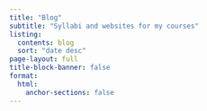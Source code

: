 ```yaml
---
title: "Blog"
subtitle: "Syllabi and websites for my courses"
listing:
  contents: blog
  sort: "date desc"
page-layout: full
title-block-banner: false
format:
  html:
    anchor-sections: false
---
```

